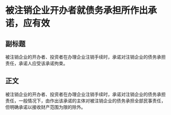 # 被注销企业开办者就债务承担所作出承诺，应有效
## 副标题
被注销企业的开办者、投资者在办理企业注销手续时，承诺对注销企业的债务承担责任，承诺人应受该承诺拘束。
## 正文
被注销企业的开办者、投资者在办理企业注销手续时，承诺对注销企业的债务承担责任，一般情况下，由作出该承诺的主体对被注销企业的债务承担全部民事责任，但明确承诺以接收财产范围为限的除外。